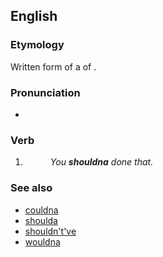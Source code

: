 ==English==

===Etymology===
Written form of a {{w|reduction (linguistics)|reduction}} of {{m|en|[[should]] [[not]] [[have]]}}.

===Pronunciation===
* {{IPA|/ˈʃʊdnə/|lang=en}}

===Verb===
{{head|en|verbs}}

# {{lb|en|colloquial}} {{contraction of|[[shouldn't]] [[have]]|lang=en}}
#: ''You '''shouldna''' done that.''

===See also===
* [[couldna]]
* [[shoulda]]
* [[shouldn't've]]
* [[wouldna]]